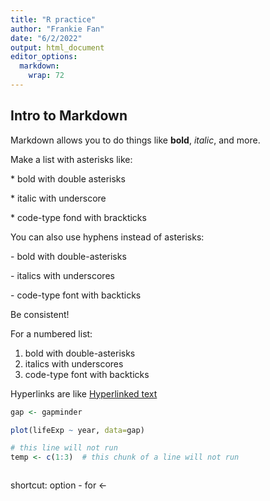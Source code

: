 ```yaml
---
title: "R practice"
author: "Frankie Fan"
date: "6/2/2022"
output: html_document
editor_options: 
  markdown: 
    wrap: 72
---
```


## Intro to Markdown

Markdown allows you to do things like **bold**, *italic*, and more.

Make a list with asterisks like:

\* bold with double asterisks

\* italic with underscore

\* code-type fond with brackticks

You can also use hyphens instead of asterisks:

\- bold with double-asterisks

\- italics with underscores

\- code-type font with backticks

Be consistent!

For a numbered list:

1.  bold with double-asterisks
2.  italics with underscores
3.  code-type font with backticks


Hyperlinks are like [Hyperlinked text](https://mylink.org)

```r
gap <- gapminder


```


```r
plot(lifeExp ~ year, data=gap)

```
```r
# this line will not run
temp <- c(1:3)  # this chunk of a line will not run



```
shortcut: option - for <-

